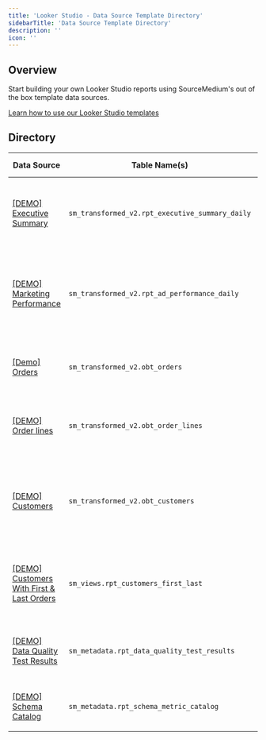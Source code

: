 ```yaml
---
title: 'Looker Studio - Data Source Template Directory'
sidebarTitle: 'Data Source Template Directory'
description: ''
icon: ''
---
```


## Overview

Start building your own Looker Studio reports using SourceMedium's out of the box template data sources.

[Learn how to use our Looker Studio templates](/data-activation/template-resources/looker-studio-template-copy-instructions)

## Directory

| Data Source                 | Table Name(s)  | Description            | Present on (templates)                                     |
|-----------------------------|----------------|------------------------|------------------------------------------------------------|
| [[DEMO] Executive Summary](https://lookerstudio.google.com/datasources/4a3fee17-43a6-4058-b58c-235467b61da8) | `sm_transformed_v2.rpt_executive_summary_daily` | Contains daily aggregated metrics across all of the data sources integrated with SourceMedium | SourceMedium v2 Template <ul><li>[Executive Summary](https://lookerstudio.google.com/s/suD7i2QDB_Y)</li></ul> |
| [[DEMO] Marketing Performance](https://lookerstudio.google.com/datasources/db885de2-0e0d-40aa-af86-404845fa18e6) | `sm_transformed_v2.rpt_ad_performance_daily` | Contains daily advertising performance data from all advertising platforms integrated with SourceMedium | SourceMedium v2 Template <ul><li>[Paid Marketing Summary](https://lookerstudio.google.com/s/hIw1SiGXTlU)</li><li>[Creative Performance](https://lookerstudio.google.com/s/sO_6mcfHdKU)</li></ul> |
| [[Demo] Orders](https://lookerstudio.google.com/datasources/167f7529-5246-4aa4-a34c-e9045955b035) | `sm_transformed_v2.obt_orders` | Contains fully joined order facts and order dimensions | SourceMedium v2 Template <ul><li>[Sales & Orders](https://lookerstudio.google.com/s/kzDpnLL1JYU)</li></ul> |
| [[DEMO] Order lines](https://lookerstudio.google.com/datasources/5a50a9c3-18e3-4a78-bcf0-d259dafdb1da) | `sm_transformed_v2.obt_order_lines` | Contains fully joined order line facts and order line dimensions | SourceMedium v2 Template <ul><li>[Product Performance](https://lookerstudio.google.com/s/gVAm0F7jAQU)</li></ul> |
| [[DEMO] Customers](https://lookerstudio.google.com/datasources/fb15d527-cde0-4a43-847b-f32f597bb54c) | `sm_transformed_v2.obt_customers` | Contains customer facts and dimensions from across sales, email, and subscription integrations | SourceMedium v2 Template <ul><li>[Data Quality](https://lookerstudio.google.com/s/t2T1jqAj37I)</li></ul> |
| [[DEMO] Customers With First & Last Orders](https://lookerstudio.google.com/datasources/353645ee-0007-4002-9791-387a2883da59) | `sm_views.rpt_customers_first_last` | Contains customer metadata joined to acquisition & latest order performance | SourceMedium v2 Template <ul><li>[Customer Data Explorer](https://lookerstudio.google.com/s/uVqXw4cs9ic)</li></ul> |
| [[DEMO] Data Quality Test Results](https://lookerstudio.google.com/datasources/79fddaf7-a325-4669-aeed-5ef0eba6585c) | `sm_metadata.rpt_data_quality_test_results` | Test results for the various data quality checks performed on your data | SourceMedium v2 Template <ul><li>[Data Quality](https://lookerstudio.google.com/s/t2T1jqAj37I)</li></ul> |
| [[DEMO] Schema Catalog](https://lookerstudio.google.com/datasources/22aa1f35-259e-435b-93a0-b6320d01ee6f) | `sm_metadata.rpt_schema_metric_catalog` | SourceMedium table & field reference | SourceMedium v2 Template <ul><li>[Data Catalog](https://lookerstudio.google.com/s/uWGbWC0LMSo)</li></ul> |
